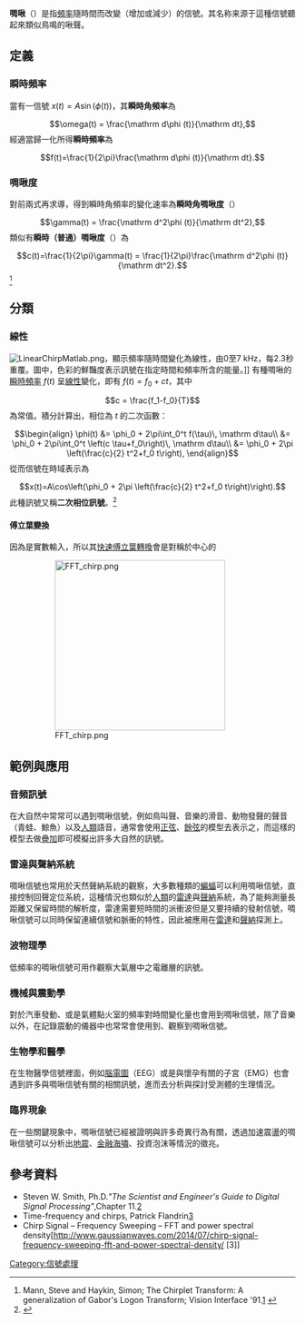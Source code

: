 '''啁啾'''（{{lang|en|Chirp}}）是指[[頻率|頻率]]隨時間而改變（增加或減少）的信號。其名称来源于這種信號聽起來類似鳥鳴的啾聲。

==定義==

=== 瞬時頻率 ===
當有一信號 <math>x(t)=A\sin(\phi(t) )</math>，其'''瞬時角頻率'''為
:<math>\omega(t) = \frac{\mathrm d\phi (t)}{\mathrm dt},</math>
經適當歸一化所得'''瞬時頻率'''為
:<math>f(t)=\frac{1}{2\pi}\frac{\mathrm d\phi (t)}{\mathrm dt}.</math>

=== 啁啾度 ===
對前兩式再求導，得到瞬時角頻率的變化速率為'''瞬時角啁啾度'''（{{lang-en|instantaneous angular chirpyness}}）
:<math>\gamma(t) = \frac{\mathrm d^2\phi (t)}{\mathrm dt^2},</math>
類似有'''瞬時（普通）啁啾度'''（{{lang-en|instantaneous ordinary chirpyness}}）為
:<math>c(t)=\frac{1}{2\pi}\gamma(t) = \frac{1}{2\pi}\frac{\mathrm d^2\phi (t)}{\mathrm dt^2}.</math><ref name=Mann>Mann, Steve and Haykin, Simon;  The Chirplet Transform: A generalization of Gabor's Logon Transform; Vision Interface '91.[http://wearcam.org/chirplet/vi91scans/index.htm] {{Wayback|url=http://wearcam.org/chirplet/vi91scans/index.htm |date=20211128175022 }}</ref>

== 分類 ==

=== 線性 ===
{{Listen|image = [[File:Linear-chirp.svg|300px]]| filename=Linchirp.ogg|title=線性啁啾|description= 線性啁啾的波形；頻率線性遞增，波長越來越短的正弦波（五次）|pos = float:left|format=[[Ogg|Ogg]]}}
[[File:LinearChirpMatlab.png|thumb]]，顯示頻率隨時間變化為線性，由0至7 kHz，每2.3秒重覆。圖中，色彩的鮮豔度表示訊號在指定時間和頻率所含的能量。]]
有種啁啾的[[瞬時頻率|瞬時頻率]] <math>f(t)</math> 呈[[線性|線性]]變化，即有 <math>f(t)=f_0+ct</math>，其中
:<math>c = \frac{f_1-f_0}{T} </math>
為常值。積分計算出，相位為 <math>t</math> 的二次函數：
:<math>\begin{align}
  \phi(t) &= \phi_0 + 2\pi\int_0^t f(\tau)\, \mathrm d\tau\\
          &= \phi_0 + 2\pi\int_0^t \left(c \tau+f_0\right)\, \mathrm d\tau\\
          &= \phi_0 + 2\pi         \left(\frac{c}{2} t^2+f_0 t\right),
\end{align}</math>
從而信號在時域表示為
:<math>x(t)=A\cos\left(\phi_0 + 2\pi \left(\frac{c}{2} t^2+f_0 t\right)\right).</math>
此種訊號又稱'''二次相位訊號'''。<ref name="google">{{cite book|title=Fourier Methods in Imaging|author=Easton, R.L.|date=2010|publisher=Wiley|isbn=9781119991861|url=https://books.google.com/books?id=QuIHjnXQqM8C|page=703|access-date=2014-12-03|archive-date=2021-11-28|archive-url=https://web.archive.org/web/20211128175020/https://books.google.com/books?id=QuIHjnXQqM8C|dead-url=no}}</ref>

==== 傅立葉變換 ====
因為是實數輸入，所以其[[快速傅立葉轉換|快速傅立葉轉換]]會是對稱於中心的
:[[File:FFT_chirp.png|300px]]
{{clear}}
== 範例與應用 ==

===音頻訊號===
在大自然中常常可以遇到啁啾信號，例如鳥叫聲、音樂的滑音、動物發聲的聲音（青蛙、鯨魚）以及[[人類|人類]]語音，通常會使用[[正弦|正弦]]、[[餘弦|餘弦]]的模型去表示之，而這樣的模型去做[[疊加原理|疊加]]即可模擬出許多大自然的訊號。

===雷達與聲納系統===
啁啾信號也常用於天然聲納系統的觀察，大多數種類的[[蝙蝠|蝙蝠]]可以利用啁啾信號，直接控制回聲定位系統，這種情況也類似於[[人類|人類]]的[[雷達|雷達]]與[[聲納|聲納]]系統，為了能夠測量長距離又保留時間的解析度，雷達需要短時間的派衝波但是又要持續的發射信號，啁啾信號可以同時保留連續信號和脈衝的特性，因此被應用在[[雷達|雷達]]和[[聲納|聲納]]探測上。

===波物理學===
低頻率的啁啾信號可用作觀察大氣層中之電離層的訊號。

===機械與震動學===
對於汽車發動、或是氣體點火室的頻率對時間變化量也會用到啁啾信號，除了音樂以外，在記錄震動的儀器中也常常會使用到、觀察到啁啾信號。

===生物學和醫學===
在生物醫學信號裡面，例如[[腦電圖|腦電圖]]（EEG）或是與懷孕有關的子宮{{le|肌電圖檢查|Electromyography}}（EMG）也會遇到許多與啁啾信號有關的相關訊號，進而去分析與探討受測體的生理情況。

===臨界現象===
在一些關鍵現象中，啁啾信號已經被證明與許多奇異行為有關，透過加速震盪的啁啾信號可以分析出[[地震|地震]]、[[金融海嘯|金融海嘯]]、投資泡沫等情況的徵兆。

==參考資料==
{{reflist}}
*Steven W. Smith, Ph.D.''"The Scientist and Engineer's Guide to Digital Signal Processing"'',Chapter 11.[http://www.dspguide.com/]{{Wayback|url=http://www.dspguide.com/ |date=20070908211136 }}
*Time-frequency and chirps, Patrick Flandrin[http://perso.ens-lyon.fr/patrick.flandrin/SPIE01_PF.pdf]{{Wayback|url=http://perso.ens-lyon.fr/patrick.flandrin/SPIE01_PF.pdf |date=20201002044533 }}
*Chirp Signal – Frequency Sweeping – FFT and power spectral density[http://www.gaussianwaves.com/2014/07/chirp-signal-frequency-sweeping-fft-and-power-spectral-density/{{Wayback|url=http://www.gaussianwaves.com/2014/07/chirp-signal-frequency-sweeping-fft-and-power-spectral-density/ |date=20201002044517 }} <nowiki>[3]</nowiki>]

[[Category:信號處理|Category:信號處理]]